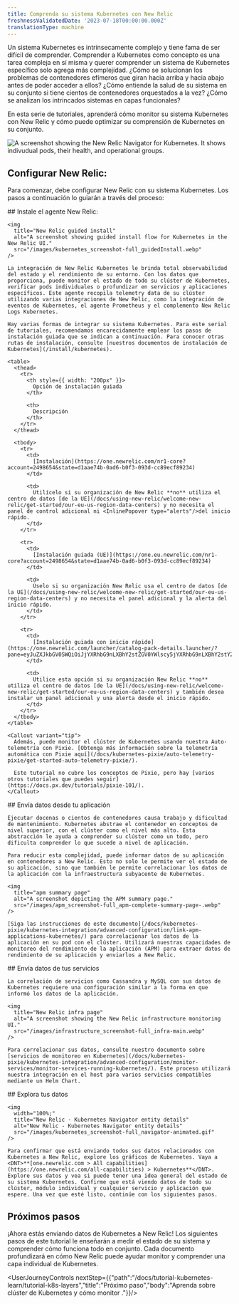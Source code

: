 ```yaml
---
title: Comprenda su sistema Kubernetes con New Relic
freshnessValidatedDate: '2023-07-18T00:00:00.000Z'
translationType: machine
---
```


Un sistema Kubernetes es intrínsecamente complejo y tiene fama de ser difícil de comprender. Comprender a Kubernetes como concepto es una tarea compleja en sí misma y querer comprender un sistema de Kubernetes específico solo agrega más complejidad. ¿Cómo se solucionan los problemas de contenedores efímeros que giran hacia arriba y hacia abajo antes de poder acceder a ellos? ¿Cómo entiende la salud de su sistema en su conjunto si tiene cientos de contenedores orquestados a la vez? ¿Cómo se analizan los intrincados sistemas en capas funcionales?

En esta serie de tutoriales, aprenderá cómo monitor su sistema Kubernetes con New Relic y cómo puede optimizar su comprensión de Kubernetes en su conjunto.

<img
  title="New Relic Navigator"
  alt="A screenshot showing the New Relic Navigator for Kubernetes. It shows indivudual pods, their health, and operational groups."
  src="/images/kubernetes_screenshot-full_navigator-main.webp"
/>

## Configurar New Relic:

Para comenzar, debe configurar New Relic con su sistema Kubernetes. Los pasos a continuación lo guiarán a través del proceso:

<Steps>
  <Step>
    ## Instale el agente New Relic:

    <img
      title="New Relic guided install"
      alt="A screenshot showing guided install flow for Kubernetes in the New Relic UI."
      src="/images/kubernetes_screenshot-full_guidedInstall.webp"
    />

    La integración de New Relic Kubernetes le brinda total observabilidad del estado y el rendimiento de su entorno. Con los datos que proporciona, puede monitor el estado de todo su clúster de Kubernetes, verificar pods individuales o profundizar en servicios y aplicaciones específicos. Este agente recopila telemetry data de su clúster utilizando varias integraciones de New Relic, como la integración de eventos de Kubernetes, el agente Prometheus y el complemento New Relic Logs Kubernetes.

    Hay varias formas de integrar su sistema Kubernetes. Para este serial de tutoriales, recomendamos encarecidamente emplear los pasos de instalación guiada que se indican a continuación. Para conocer otras rutas de instalación, consulte [nuestros documentos de instalación de Kubernetes](/install/kubernetes).

    <table>
      <thead>
        <tr>
          <th style={{ width: "200px" }}>
            Opción de instalación guiada
          </th>

          <th>
            Descripción
          </th>
        </tr>
      </thead>

      <tbody>
        <tr>
          <td>
            [Instalación](https://one.newrelic.com/nr1-core?account=2498654&state=d1aae74b-0ad6-b0f3-093d-cc89ecf89234)
          </td>

          <td>
            Utilícelo si su organización de New Relic **no** utiliza el centro de datos [de la UE](/docs/using-new-relic/welcome-new-relic/get-started/our-eu-us-region-data-centers) y no necesita el panel de control adicional ni <InlinePopover type="alerts"/>del inicio rápido.
          </td>
        </tr>

        <tr>
          <td>
            [Instalación guiada (UE)](https://one.eu.newrelic.com/nr1-core?account=2498654&state=d1aae74b-0ad6-b0f3-093d-cc89ecf89234)
          </td>

          <td>
            Úselo si su organización New Relic usa el centro de datos [de la UE](/docs/using-new-relic/welcome-new-relic/get-started/our-eu-us-region-data-centers) y no necesita el panel adicional y la alerta del inicio rápido.
          </td>
        </tr>

        <tr>
          <td>
            [Instalación guiada con inicio rápido](https://one.newrelic.com/launcher/catalog-pack-details.launcher/?pane=eyJuZXJkbGV0SWQiOiJjYXRhbG9nLXBhY2stZGV0YWlscy5jYXRhbG9nLXBhY2stY29udGVudHMiLCJxdWlja3N0YXJ0SWQiOiI4OGE3OWY1Mi04MWMxLTRmYTItOTlmOC0zY2I1YjAxMmYxNjAifQ==)
          </td>

          <td>
            Utilice esta opción si su organización New Relic **no** utiliza el centro de datos [de la UE](/docs/using-new-relic/welcome-new-relic/get-started/our-eu-us-region-data-centers) y también desea instalar un panel adicional y una alerta desde el inicio rápido.
          </td>
        </tr>
      </tbody>
    </table>

    <Callout variant="tip">
      Además, puede monitor el clúster de Kubernetes usando nuestra Auto-telemetría con Pixie. [Obtenga más información sobre la telemetría automática con Pixie aquí](/docs/kubernetes-pixie/auto-telemetry-pixie/get-started-auto-telemetry-pixie/).

      Este tutorial no cubre los conceptos de Pixie, pero hay [varios otros tutoriales que puedes seguir](https://docs.px.dev/tutorials/pixie-101/).
    </Callout>
  </Step>

  <Step>
    ## Envía datos desde tu aplicación

    Ejecutar docenas o cientos de contenedores causa trabajo y dificultad de mantenimiento. Kubernetes abstrae el contenedor en conceptos de nivel superior, con el clúster como el nivel más alto. Esta abstracción le ayuda a comprender su clúster como un todo, pero dificulta comprender lo que sucede a nivel de aplicación.

    Para reducir esta complejidad, puede informar datos de su aplicación en contenedores a New Relic. Esto no solo le permite ver el estado de su aplicación, sino que también le permite correlacionar los datos de la aplicación con la infraestructura subyacente de Kubernetes.

    <img
      title="apm summary page"
      alt="A screenshot depicting the APM summary page."
      src="/images/apm_screenshot-full_apm-complete-summary-page-.webp"
    />

    [Siga las instrucciones de este documento](/docs/kubernetes-pixie/kubernetes-integration/advanced-configuration/link-apm-applications-kubernetes/) para correlacionar los datos de la aplicación en su pod con el clúster. Utilizará nuestras capacidades de monitoreo del rendimiento de la aplicación (APM) para extraer datos de rendimiento de su aplicación y enviarlos a New Relic.
  </Step>

  <Step>
    ## Envía datos de tus servicios

    La correlación de servicios como Cassandra y MySQL con sus datos de Kubernetes requiere una configuración similar a la forma en que informó los datos de la aplicación.

    <img
      title="New Relic infra page"
      alt="A screenshot showing the New Relic infrastructure monitoring UI."
      src="/images/infrastructure_screenshot-full_infra-main.webp"
    />

    Para correlacionar sus datos, consulte nuestro documento sobre [servicios de monitoreo en Kubernetes](/docs/kubernetes-pixie/kubernetes-integration/advanced-configuration/monitor-services/monitor-services-running-kubernetes/). Este proceso utilizará nuestra integración en el host para varios servicios compatibles mediante un Helm Chart.
  </Step>

  <Step>
    ## Explora tus datos

    <img
      width="100%;"
      title="New Relic - Kubernetes Navigator entity details"
      alt="New Relic - Kubernetes Navigator entity details"
      src="/images/kubernetes_screenshot-full_navigator-animated.gif"
    />

    Para confirmar que está enviando todos sus datos relacionados con Kubernetes a New Relic, explore los gráficos de Kubernetes. Vaya a <DNT>**[one.newrelic.com > All capabilities](https://one.newrelic.com/all-capabilities) > Kubernetes**</DNT>. Explore sus datos y vea si puede tener una idea general del estado de su sistema Kubernetes. Confirme que está viendo datos de todo su clúster, módulo individual y cualquier servicio y aplicación que espere. Una vez que esté listo, continúe con los siguientes pasos.
  </Step>
</Steps>

## Próximos pasos

¡Ahora estás enviando datos de Kubernetes a New Relic! Los siguientes pasos de este tutorial le enseñarán a medir el estado de su sistema y comprender cómo funciona todo en conjunto. Cada documento profundizará en cómo New Relic puede ayudar monitor y comprender una capa individual de Kubernetes.

<UserJourneyControls nextStep={{"path":"/docs/tutorial-kubernetes-learn/tutorial-k8s-layers","title":"Próximo paso","body":"Aprenda sobre clúster de Kubernetes y cómo monitor ."}}/>
